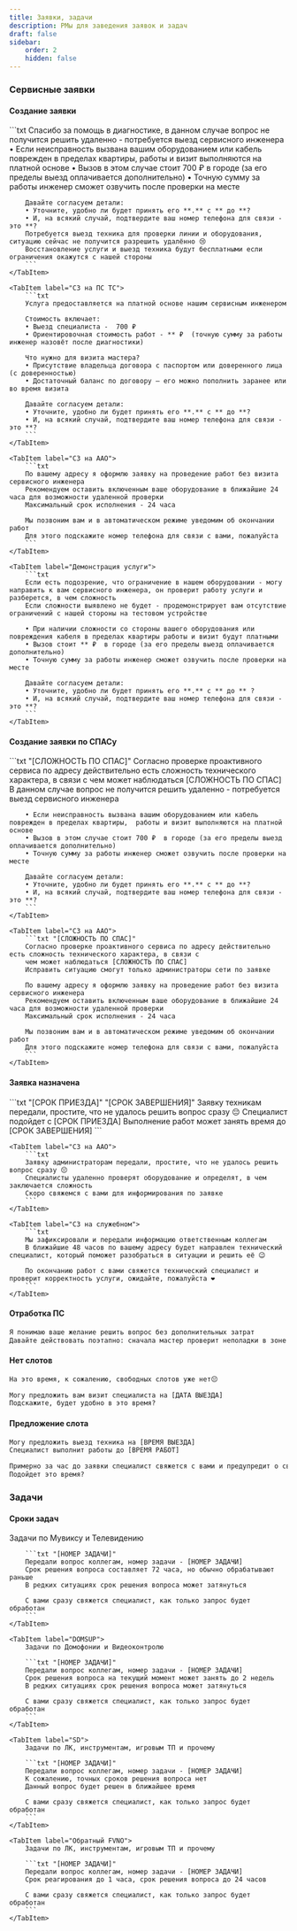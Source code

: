 ```yaml
---
title: Заявки, задачи
description: РМы для заведения заявок и задач
draft: false
sidebar:
    order: 2
    hidden: false
---
```



### Сервисные заявки

#### Создание заявки
<Tabs>
    <TabItem label="СЗ на ТС">
        ```txt
        Спасибо за помощь в диагностике, в данном случае вопрос не получится решить удаленно - потребуется выезд сервисного инженера
        • Если неисправность вызвана вашим оборудованием или кабель поврежден в пределах квартиры,  работы и визит выполняются на платной основе
        • Вызов в этом случае стоит 700 ₽  в городе (за его пределы выезд оплачивается дополнительно)
        • Точную сумму за работы инженер сможет озвучить после проверки на месте

        Давайте согласуем детали:
        • Уточните, удобно ли будет принять его **.** с ** до **?
        • И, на всякий случай, подтвердите ваш номер телефона для связи - это **?
        Потребуется выезд техника для проверки линии и оборудования, ситуацию сейчас не получится разрешить удалённо 😢
        Восстановление услуги и выезд техника будут бесплатными если ограничения окажутся с нашей стороны
        ```
    </TabItem>

    <TabItem label="СЗ на ПС ТС">
        ```txt
        Услуга предоставляется на платной основе нашим сервисным инженером

        Стоимость включает:
        • Выезд специалиста -  700 ₽
        • Ориентировочная стоимость работ - ** ₽  (точную сумму за работы инженер назовёт после диагностики)

        Что нужно для визита мастера?
        • Присутствие владельца договора с паспортом или доверенного лица (с доверенностью)
        • Достаточный баланс по договору — его можно пополнить заранее или во время визита

        Давайте согласуем детали:
        • Уточните, удобно ли будет принять его **.** с ** до **?
        • И, на всякий случай, подтвердите ваш номер телефона для связи - это **?
        ```
    </TabItem>

    <TabItem label="СЗ на ААО">
        ```txt
        По вашему адресу я оформлю заявку на проведение работ без визита сервисного инженера
        Рекомендуем оставить включенным ваше оборудование в ближайшие 24 часа для возможности удаленной проверки
        Максимальный срок исполнения - 24 часа

        Мы позвоним вам и в автоматическом режиме уведомим об окончании работ
        Для этого подскажите номер телефона для связи с вами, пожалуйста
        ```
    </TabItem>

    <TabItem label="Демонстрация услуги">
        ```txt
        Если есть подозрение, что ограничение в нашем оборудовании - могу направить к вам сервисного инженера, он проверит работу услуги и разберется, в чем сложность
        Если сложности выявлено не будет - продемонстрирует вам отсутствие ограничений с нашей стороны на тестовом устройстве

        • При наличии сложности со стороны вашего оборудования или повреждения кабеля в пределах квартиры работы и визит будут платными
        • Вызов стоит ** ₽  в городе (за его пределы выезд оплачивается дополнительно)
        • Точную сумму за работы инженер сможет озвучить после проверки на месте

        Давайте согласуем детали:
        • Уточните, удобно ли будет принять его **.** с ** до ** ?
        • И, на всякий случай, подтвердите ваш номер телефона для связи - это **?
        ```
    </TabItem>
</Tabs>

#### Создание заявки по СПАСу
<Tabs>
    <TabItem label="СЗ на ТС">
        ```txt "[СЛОЖНОСТЬ ПО СПАС]"
        Согласно проверке проактивного сервиса по адресу действительно есть сложность технического характера, в связи с
        чем может наблюдаться [СЛОЖНОСТЬ ПО СПАС]
        В данном случае вопрос не получится решить удаленно - потребуется выезд сервисного инженера

        • Если неисправность вызвана вашим оборудованием или кабель поврежден в пределах квартиры,  работы и визит выполняются на платной основе
        • Вызов в этом случае стоит 700 ₽  в городе (за его пределы выезд оплачивается дополнительно)
        • Точную сумму за работы инженер сможет озвучить после проверки на месте

        Давайте согласуем детали:
        • Уточните, удобно ли будет принять его **.** с ** до **?
        • И, на всякий случай, подтвердите ваш номер телефона для связи - это **?
        ```
    </TabItem>

    <TabItem label="СЗ на ААО">
        ```txt "[СЛОЖНОСТЬ ПО СПАС]"
        Согласно проверке проактивного сервиса по адресу действительно есть сложность технического характера, в связи с
        чем может наблюдаться [СЛОЖНОСТЬ ПО СПАС]
        Исправить ситуацию смогут только администраторы сети по заявке

        По вашему адресу я оформлю заявку на проведение работ без визита сервисного инженера
        Рекомендуем оставить включенным ваше оборудование в ближайшие 24 часа для возможности удаленной проверки
        Максимальный срок исполнения - 24 часа

        Мы позвоним вам и в автоматическом режиме уведомим об окончании работ
        Для этого подскажите номер телефона для связи с вами, пожалуйста
        ```
    </TabItem>
</Tabs>

#### Заявка назначена
<Tabs>
    <TabItem label="СЗ на ТС">
        ```txt "[СРОК ПРИЕЗДА]" "[СРОК ЗАВЕРШЕНИЯ]"
        Заявку техникам передали, простите, что не удалось решить вопрос сразу 😔
        Специалист подойдет с [СРОК ПРИЕЗДА]
        Выполнение работ может занять время до [СРОК ЗАВЕРШЕНИЯ]
        ```
    </TabItem>

    <TabItem label="СЗ на ААО">
        ```txt
        Заявку администраторам передали, простите, что не удалось решить вопрос сразу 😔
        Специалисты удаленно проверят оборудование и определят, в чем заключается сложность
        Скоро свяжемся с вами для информирования по заявке
        ```
    </TabItem>

    <TabItem label="СЗ на служебном">
        ```txt
        Мы зафиксировали и передали информацию ответственным коллегам
        В ближайшие 48 часов по вашему адресу будет направлен технический специалист, который поможет разобраться в ситуации и решить её 😉

        По окончанию работ с вами свяжется технический специалист и проверит корректность услуги, ожидайте, пожалуйста ❤️
        ```
    </TabItem>
    
</Tabs>

#### Отработка ПС
```txt
Я понимаю ваше желание решить вопрос без дополнительных затрат
Давайте действовать поэтапно: сначала мастер проверит неполадки в зоне ответственности компании, если это не приведет к решению, то будет проверять вашу, хорошо?
```

#### Нет слотов
```txt "[ДАТА ВЫЕЗДА]"
На это время, к сожалению, свободных слотов уже нет😔

Могу предложить вам визит специалиста на [ДАТА ВЫЕЗДА]
Подскажите, будет удобно в это время?
```

#### Предложение слота
```txt "[ВРЕМЯ ВЫЕЗДА]" "[ВРЕМЯ РАБОТ]"
Могу предложить выезд техника на [ВРЕМЯ ВЫЕЗДА]
Специалист выполнит работы до [ВРЕМЯ РАБОТ]

Примерно за час до заявки специалист свяжется с вами и предупредит о своем выезде
Подойдет это время?
```

### Задачи

<LinkCard title="Сроки задач"
                    href="https://clever.ertelecom.ru/content/space/4/article/2414#SrokiObrabotkiTiketov"
                    description="Открыть сроки задач в базе знаний" target="_blank"/>

#### Сроки задач

<Tabs>
    <TabItem label="DRTV">
        Задачи по Мувиксу и Телевидению

        ```txt "[НОМЕР ЗАДАЧИ]"
        Передали вопрос коллегам, номер задачи - [НОМЕР ЗАДАЧИ]
        Срок решения вопроса составляет 72 часа, но обычно обрабатывают раньше
        В редких ситуациях срок решения вопроса может затянуться

        С вами сразу свяжется специалист, как только запрос будет обработан
        ```
    </TabItem>

    <TabItem label="DOMSUP">
        Задачи по Домофонии и Видеоконтролю

        ```txt "[НОМЕР ЗАДАЧИ]"
        Передали вопрос коллегам, номер задачи - [НОМЕР ЗАДАЧИ]
        Срок решения вопроса на текущий момент может занять до 2 недель
        В редких ситуациях срок решения вопроса может затянуться

        С вами сразу свяжется специалист, как только запрос будет обработан
        ```
    </TabItem>

    <TabItem label="SD">
        Задачи по ЛК, инструментам, игровым ТП и прочему

        ```txt "[НОМЕР ЗАДАЧИ]"
        Передали вопрос коллегам, номер задачи - [НОМЕР ЗАДАЧИ]
        К сожалению, точных сроков решения вопроса нет
        Данный вопрос будет решен в ближайшее время

        С вами сразу свяжется специалист, как только запрос будет обработан
        ```
    </TabItem>

    <TabItem label="Обратный FVNO">
        Задачи по ЛК, инструментам, игровым ТП и прочему

        ```txt "[НОМЕР ЗАДАЧИ]"
        Передали вопрос коллегам, номер задачи - [НОМЕР ЗАДАЧИ]
        Срок реагирования до 1 часа, срок решения вопроса до 24 часов

        С вами сразу свяжется специалист, как только запрос будет обработан
        ```
    </TabItem>
</Tabs>
